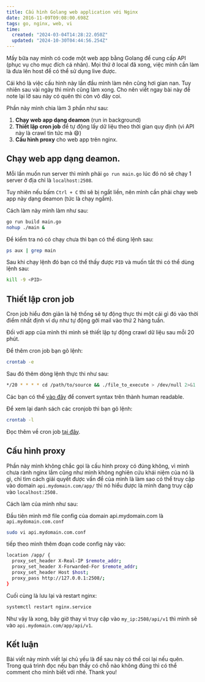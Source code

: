 ```yaml
---
title: Cấu hình Golang web application với Nginx
date: 2016-11-09T09:08:00.698Z
tags: go, nginx, web, vi
time:
  created: "2024-03-04T14:28:22.050Z"
  updated: "2024-10-30T04:44:56.254Z"
---
```


Mấy bữa nay mình có code một web app bằng Golang để cung cấp API (phục vụ cho mục đích cá nhân). Mọi thứ ở local đã xong, việc mình cần làm là đưa lên host để có thể sử dụng live được.

Cái khó là việc cấu hình này lần đầu mình làm nên cũng hơi gian nan. Tuy nhiên sau vài ngày thì mình cũng làm xong. Cho nên viết ngay bài này để note lại lỡ sau này có quên thì còn vô đây coi.

Phần này mình chia làm 3 phần như sau:

1.  **Chạy web app dạng deamon** (run in background)
2.  **Thiết lập cron job** để tự động lấy dữ liệu theo thời gian quy định (vì API này là crawl tin tức mà :smile:)
3.  **Cấu hình proxy** cho web app trên nginx.

## Chạy web app dạng deamon.

Mỗi lần muốn run server thì mình phải `go run main.go` lúc đó nó sẽ chạy 1 server ở địa chỉ là `localhost:2508`. 

Tuy nhiên nếu bấm `Ctrl + C` thì sẽ bị ngắt liền, nên mình cần phải chạy web app này dạng deamon (tức là chạy ngầm).

Cách làm này mình làm như sau:

```bash
go run build main.go
nohup ./main &
```

Để kiểm tra nó có chạy chưa thì bạn có thể dùng lệnh sau:

```bash
ps aux | grep main
```

Sau khi chạy lệnh đó bạn có thể thấy được `PID` và muốn tắt thì có thể dùng lệnh sau:

```bash
kill -9 <PID>
```

## Thiết lập cron job

Cron job hiểu đơn giản là hệ thống sẽ tự động thực thi một cái gì đó vào thời điểm nhất định ví dụ như tự động gởi mail vào thứ 2 hàng tuần.

Đối với app của mình thì mình sẽ thiết lập tự động crawl dữ liệu sau mỗi 20 phút.

Để thêm cron job bạn gõ lệnh:

```bash
crontab -e
```

Sau đó thêm dòng lệnh thực thi như sau:

```bash
*/20 * * * * cd /path/to/source && ./file_to_execute > /dev/null 2>&1
```

Các bạn có thể [vào đây](https://crontab.guru/) để convert syntax trên thành human readable.

Để xem lại danh sách các cronjob thì bạn gõ lệnh:

```bash
crontab -l
```

Đọc thêm về cron job [tại đây](http://www.cyberciti.biz/faq/how-do-i-add-jobs-to-cron-under-linux-or-unix-oses/).

## Cấu hình proxy

Phần này mình không chắc gọi là cấu hình proxy có đúng không, vì mình chưa rành nginx lắm cũng như mình không nghiên cứu khái niệm của nó là gì, chỉ tìm cách giải quyết được vấn để của mình là làm sao có thể truy cập vào domain `api.mydomain.com/app/` thì nó hiểu được là mình đang truy cập vào `localhost:2508.`

Cách làm của mình như sau:

Đầu tiên mình mở file config của domain api.mydomain.com là `api.mydomain.com.conf`

```bash
sudo vi api.mydomain.com.conf
```

tiếp theo mình thêm đoạn code config này vào:

```bash
location /app/ {
  proxy_set_header X-Real-IP $remote_addr;
  proxy_set_header X-Forwarded-For $remote_addr;
  proxy_set_header Host $host;
  proxy_pass http://127.0.0.1:2508/;
}
```

Cuối cùng là lưu lại và restart nginx:

```bash
systemctl restart nginx.service
```

Như vậy là xong, bây giờ thay vì truy cập vào `my_ip:2508/api/v1` thì mình sẽ vào `api.mydomain.com/app/api/v1`.

## Kết luận

Bài viết này mình viết lại chủ yếu là để sau này có thể coi lại nếu quên. Trong quá trình đọc nếu bạn thấy có chỗ nào không đúng thì có thể comment cho mình biết với nhé. Thank you!
